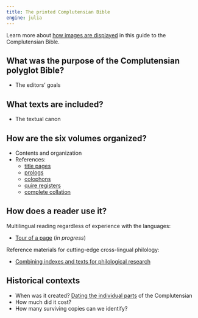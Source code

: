 ```yaml
---
title: The printed Complutensian Bible
engine: julia
---
```



:::{.callout-tip title="Tip: see images in context"}
Learn more about [how images are displayed](./images/) in this guide to the Complutensian Bible.
:::


## What was the purpose of the Complutensian polyglot Bible?

- The editors' goals

## What texts are included?

- The textual canon

## How are the six volumes organized?

- Contents and organization
- References:
    - [title pages](./organization/titlepages/)
    - [prologs](./organization/prologs/)
    - [colophons](./organization/colophons/)
    - [quire registers](./organization/registers/)
    - [complete collation](./organization/collation/)



## How does a reader use it?

Multilingual reading regardless of experience with the languages:

- [Tour of a page](./pagetour/) (*in progress*)

Reference materials for cutting-edge cross-lingual philology:

- [Combining indexes and texts for philological research](./navigation/)

## Historical contexts

- When was it created? [Dating the individual parts](./chronology/) of the Complutensian
- How much did it cost?
- How many surviving copies can we identify?






